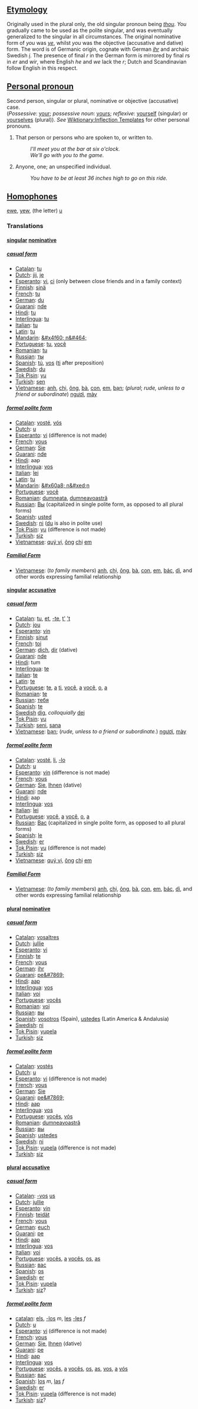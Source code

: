==[[Etymology]]==
Originally used in the plural only, the old singular pronoun being ''[[thou]]''.  ''You'' gradually came to be used as the polite singular, and was eventually generalized to the singular in all circumstances.  The original nominative form of ''you'' was ''[[ye]]'', whilst ''you'' was the objective (accusative and dative) form.  The word is of Germanic origin, cognate with German ''[[ihr]]'' and archaic Swedish ''[[i]]''.  The presence of final ''r'' in the German form is mirrored by final ''r''s in ''er'' and ''wir'', where English ''he'' and ''we'' lack the ''r''; Dutch and Scandinavian follow English in this respect.

==[[Personal pronoun]]==
Second person, singular or plural, nominative or objective (accusative) case.<br> (''Possessive'': [[your]]; ''possessive noun'': [[yours]]; ''reflexive'': [[yourself]] (singular) or [[yourselves]] (plural)). ''See'' [[Wiktionary:Inflection Templates]] for other personal pronouns.

#That person or persons who are spoken to, or written to. 
#:''I'll meet you at the bar at six o'clock.'' 
#:''We'll go with you to the game.'' 
#Anyone, one; an unspecified individual. 
#:''You have to be at least 36 inches high to go on this ride.''

== [[Homophone]]s ==
[[ewe]], [[yew]], (the letter) [[u]]

===Translations===

====[[singular]] [[nominative]]====

=====[[casual form]]=====

*[[Catalan]]: [[tu]]
*[[Dutch]]: [[jij]], [[je]]
*[[Esperanto]]: [[vi]], [[ci]] (only between close friends and in a family context)
*[[Finnish]]: [[sinä]]
*[[French]]: [[tu]]
*[[German]]: [[du]]
*[[Guarani]]: [[nde]]
*[[Hindi]]: [[tu]]
*[[Interlingua]]: [[tu]]
*[[Italian]]: [[tu]]
*[[Latin]]: [[tu]]
*[[Mandarin]]: [[&#x4f60; n&#464;]]
*[[Portuguese]]: [[tu]], [[você]]
*[[Romanian]]: [[tu]]
*[[Russian]]: [[ты]]
*[[Spanish]]: [[tú]], [[vos]] ([[ti]] after preposition)
*[[Swedish]]: [[du]]
*[[Tok Pisin]]: [[yu]]
*[[Turkish]]: [[sen]]
*[[Vietnamese]]: [[anh]], [[chị]], [[ông]], [[bà]], [[con#Vietnamese|con]], [[em#Vietnamese|em]], [[bạn]]; (''plural''; ''rude, unless to a friend or subordinate'') [[ngươi]], [[mày]]

=====[[formal polite form]]=====

*[[Catalan]]: [[vosté]], [[vós]]
*[[Dutch]]: [[u]]
*[[Esperanto]]: [[vi]] (difference is not made)
*[[French]]: [[vous]]
*[[German]]: [[Sie]]
*[[Guarani]]: [[nde]]
*[[Hindi]]: aap
*[[Interlingua]]: [[vos]]
*[[Italian]]: [[lei]]
*[[Latin]]: [[tu]]
*[[Mandarin]]: [[&#x60a8; n&#xed;n]]
*[[Portuguese]]: [[você]]
*[[Romanian]]: [[dumneata]], [[dumneavoastră]]
*[[Russian]]: [[Вы]] (capitalized in single polite form, as opposed to all plural forms)
*[[Spanish]]: [[usted]]
*[[Swedish]]: [[ni]] ([[du]] is also in polite use)
*[[Tok Pisin]]: [[yu]] (difference is not made)
*[[Turkish]]: [[siz]]
*[[Vietnamese]]: [[quý vị]], [[ông]] [[chị]] [[em#Vietnamese|em]]

===== [[Familial Form]] =====
*[[Vietnamese]]: (''to family members'') [[anh]], [[chị]], [[ông]], [[bà]], [[con#Vietnamese|con]], [[em#Vietnamese|em]], [[bác]], [[dì]], and other words expressing familial relationship

====[[singular]] [[accusative]]====

=====[[casual form]]=====

*[[Catalan]]: [[tu]], [[et]], [[-te]], [[t']] [['t]]
*[[Dutch]]: [[jou]]
*[[Esperanto]]: [[vin]]
*[[Finnish]]: [[sinut]]
*[[French]]: [[toi]]
*[[German]]: [[dich]], [[dir]] (dative)
*[[Guarani]]: [[nde]]
*[[Hindi]]: tum
*[[Interlingua]]: [[te]]
*[[Italian]]: [[te]]
*[[Latin]]: [[te]]
*[[Portuguese]]: [[te]], [[a]] [[ti]], [[você]], [[a]] [[você]], [[o]], [[a]]
*[[Romanian]]: [[te]]
*[[Russian]]: [[тебя]]
*[[Spanish]]: [[te]]
*[[Swedish]] [[dig]], ''colloquially'' [[dej]]
*[[Tok Pisin]]: [[yu]]
*[[Turkish]]: [[seni]], [[sana]]
*[[Vietnamese]]: [[bạn]]; (''rude, unless to a friend or subordinate.'') [[ngươi]], [[mày]]

=====[[formal polite form]]=====

*[[Catalan]]: [[vosté]], [[li]], [[-lo]]
*[[Dutch]]: [[u]]
*[[Esperanto]]: [[vin]] (difference is not made)
*[[French]]: [[vous]]
*[[German]]: [[Sie]], [[Ihnen]] (dative)
*[[Guarani]]: [[nde]]
*[[Hindi]]: aap
*[[Interlingua]]: [[vos]]
*[[Italian]]: [[lei]]
*[[Portuguese]]: [[você]], [[a]] [[você]], [[o]], [[a]]
*[[Russian]]: [[Вас]] (capitalized in single polite form, as opposed to all plural forms)
*[[Spanish]]: [[le]]
*[[Swedish]]: [[er]]
*[[Tok Pisin]]: [[yu]] (difference is not made)
*[[Turkish]]: [[siz]]
*[[Vietnamese]]: [[quý vị]], [[ông]] [[chị]] [[em#Vietnamese|em]]

===== [[Familial Form]] =====
*[[Vietnamese]]: (''to family members'') [[anh]], [[chị]], [[ông]], [[bà]], [[con#Vietnamese|con]], [[em#Vietnamese|em]], [[bác]], [[dì]], and other words expressing familial relationship

====[[plural]] [[nominative]]====

=====[[casual form]]=====

*[[Catalan]]: [[vosaltres]]
*[[Dutch]]: [[jullie]]
*[[Esperanto]]: [[vi]]
*[[Finnish]]: [[te]]
*[[French]]: [[vous]]
*[[German]]: [[ihr]]
*[[Guarani]]: [[pe&#7869;]]
*[[Hindi]]: [[aap]]
*[[Interlingua]]: [[vos]]
*[[Italian]]: [[voi]]
*[[Portuguese]]: [[vocês]]
*[[Romanian]]: [[voi]] 
*[[Russian]]: [[вы]]
*[[Spanish]]: [[vosotros]] (Spain), [[ustedes]] (Latin America & Andalusía)
*[[Swedish]]: [[ni]]
*[[Tok Pisin]]: [[yupela]]
*[[Turkish]]: [[siz]]

=====[[formal polite form]]=====

*[[Catalan]]: [[vostés]]
*[[Dutch]]: [[u]]
*[[Esperanto]]: [[vi]] (difference is not made)
*[[French]]: [[vous]]
*[[German]]: [[Sie]]
*[[Guarani]]: [[pe&#7869;]]
*[[Hindi]]: [[aap]]
*[[Interlingua]]: [[vos]]
*[[Portuguese]]: [[vocês]], [[vós]]
*[[Romanian]]: [[dumneavoastră]]
*[[Russian]]: [[вы]]
*[[Spanish]]: [[ustedes]]
*[[Swedish]]: [[ni]]
*[[Tok Pisin]]: [[yupela]] (difference is not made)
*[[Turkish]]: [[siz]]

====[[plural]] [[accusative]]====

=====[[casual form]]=====

*[[Catalan]]: [[-vos]] [[us]]
*[[Dutch]]: [[jullie]]
*[[Esperanto]]: [[vin]]
*[[Finnish]]: [[teidät]]
*[[French]]: [[vous]]
*[[German]]: [[euch]]
*[[Guarani]]: [[pe]]
*[[Hindi]]: [[aap]]
*[[Interlingua]]: [[vos]]
*[[Italian]]: [[voi]]
*[[Portuguese]]: [[vocês]], [[a]] [[vocês]], [[os]], [[as]]
*[[Russian]]: [[вас]]
*[[Spanish]]: [[os]]
*[[Swedish]]: [[er]]
*[[Tok Pisin]]: [[yupela]]
*[[Turkish]]: [[siz]]?

=====[[formal polite form]]=====

*[[catalan]]: [[els]], [[-los]] ''m'', [[les]] [[-les]] ''f''
*[[Dutch]]: [[u]]
*[[Esperanto]]: [[vi]] (difference is not made)
*[[French]]: [[vous]]
*[[German]]: [[Sie]], [[Ihnen]] (dative)
*[[Guarani]]: [[pe]]
*[[Hindi]]: [[aap]]
*[[Interlingua]]: [[vos]]
*[[Portuguese]]: [[vocês]], [[a]] [[vocês]], [[os]], [[as]], [[vos]], [[a]] [[vós]]
*[[Russian]]: [[вас]]
*[[Spanish]]: [[los]] ''m'', [[las]] ''f''
*[[Swedish]]: [[er]]
*[[Tok Pisin]]: [[yupela]] (difference is not made)
*[[Turkish]]: [[siz]]?